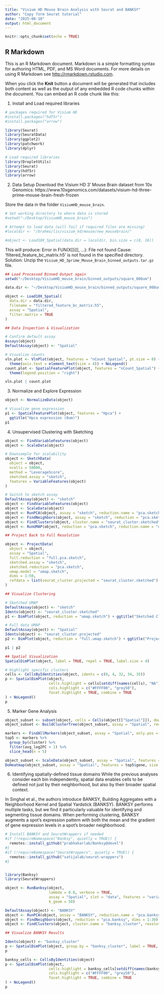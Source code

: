 ```yaml
---
title: "Visium HD Mouse Brain Analysis with Seurat and BANKSY"
author: "Copy form Seurat tutorial"
date: "2025-08-10"
output: html_document
---
```


```r
knitr::opts_chunk$set(echo = TRUE)
```

## R Markdown
This is an R Markdown document. Markdown is a simple formatting syntax for authoring HTML, PDF, and MS Word documents. For more details on using R Markdown see <http://rmarkdown.rstudio.com>.

When you click the **Knit** button a document will be generated that includes both content as well as the output of any embedded R code chunks within the document. You can embed an R code chunk like this:


1. Install and Load required libraries

```r
# packages required for Visium HD
#install.packages("hdf5r")
#install.packages("arrow")

library(Seurat)
library(SeuratData)
library(ggplot2)
library(patchwork)
library(dplyr)

```
```r

# Load required libraries
library(DropletUtils)
library(Seurat)
library(hdf5r)
library(arrow)
```

2. Data Setup
Download the Visium HD 3' Mouse Brain dataset from 10x Genomics:
https://www.10xgenomics.com/datasets/visium-hd-three-prime-mouse-brain-fresh-frozen

Store the data in the folder `VisiumHD_mouse_brain`.

```r
# Set working directory to where data is stored
#setwd("~/Desktop/VisiumHD_mouse_brain")

# Attempt to load data (will fail if required files are missing)
#localdir <- "/brahms/lis/visium_hd/mouse/new_mousebrain/"

#object <- Load10X_Spatial(data.dir = localdir, bin.size = c(8, 16))

```
This will produce: Error in FUN(X[[i]], ...): File not found
Cause: 'filtered_feature_bc_matrix.h5' is not found in the specified directory.
Solution: Unzip the `Visium_HD_3prime_Mouse_Brain_binned_outputs.tar.gz` file.

```r
## Load Processed Binned Output again
setwd("~/Desktop/VisiumHD_mouse_brain/binned_outputs/square_008um")

data.dir <- "~/Desktop/VisiumHD_mouse_brain/binned_outputs/square_008um"

object <- Load10X_Spatial(
  data.dir = data.dir,
  filename = "filtered_feature_bc_matrix.h5",
  assay = "Spatial",
  filter.matrix = TRUE
)

## Data Inspection & Visualization

# Confirm default assay
Assays(object)
DefaultAssay(object) <- "Spatial"

# Visualize counts
vln.plot <- VlnPlot(object, features = "nCount_Spatial", pt.size = 0) + 
  theme(axis.text = element_text(size = 4)) + NoLegend()
count.plot <- SpatialFeaturePlot(object, features = "nCount_Spatial") + 
  theme(legend.position = "right")

vln.plot | count.plot
```

3. Normalize and Explore Expression

```r
object <- NormalizeData(object)

# Visualize gene expression
p1 <- SpatialFeaturePlot(object, features = "Hpca") + 
  ggtitle("Hpca expression (8um)")
p1

```

4. Unsupervised Clustering with Sketching
```r
object <- FindVariableFeatures(object)
object <- ScaleData(object)

# Downsample for scalability
object <- SketchData(
  object = object,
  ncells = 50000,
  method = "LeverageScore",
  sketched.assay = "sketch",
  features = VariableFeatures(object)
)

# Switch to sketch assay
DefaultAssay(object) <- "sketch"
object <- FindVariableFeatures(object)
object <- ScaleData(object)
object <- RunPCA(object, assay = "sketch", reduction.name = "pca.sketch")
object <- FindNeighbors(object, assay = "sketch", reduction = "pca.sketch", dims = 1:50)
object <- FindClusters(object, cluster.name = "seurat_cluster.sketched", resolution = 3)
object <- RunUMAP(object, reduction = "pca.sketch", reduction.name = "umap.sketch", return.model = TRUE, dims = 1:50)

## Project Back to Full Resolution

object <- ProjectData(
  object = object,
  assay = "Spatial",
  full.reduction = "full.pca.sketch",
  sketched.assay = "sketch",
  sketched.reduction = "pca.sketch",
  umap.model = "umap.sketch",
  dims = 1:50,
  refdata = list(seurat_cluster.projected = "seurat_cluster.sketched")
)

## Visualize Clustering

# Sketched UMAP
DefaultAssay(object) <- "sketch"
Idents(object) <- "seurat_cluster.sketched"
p1 <- DimPlot(object, reduction = "umap.sketch") + ggtitle("Sketched Clustering") + theme(legend.position = "bottom")

# Full data UMAP
DefaultAssay(object) <- "Spatial"
Idents(object) <- "seurat_cluster.projected"
p2 <- DimPlot(object, reduction = "full.umap.sketch") + ggtitle("Projected Clustering") + theme(legend.position = "bottom")

p1 | p2

## Spatial Visualization
SpatialDimPlot(object, label = TRUE, repel = TRUE, label.size = 4)

# Highlight specific clusters
cells <- CellsByIdentities(object, idents = c(0, 4, 32, 34, 35))
p <- SpatialDimPlot(object,
                    cells.highlight = cells[setdiff(names(cells), "NA")],
                    cols.highlight = c("#FFFF00", "grey50"),
                    facet.highlight = TRUE, combine = TRUE
) + NoLegend()
p
```

5. Marker Gene Analysis

```r
object_subset <- subset(object, cells = Cells(object[["Spatial"]]), downsample = 1000)
object_subset <- BuildClusterTree(object_subset, assay = "Spatial", reduction = "full.pca.sketch", reorder = TRUE)

markers <- FindAllMarkers(object_subset, assay = "Spatial", only.pos = TRUE)
top5 <- markers %>%
  group_by(cluster) %>%
  filter(avg_log2FC > 1) %>%
  slice_head(n = 5)

object_subset <- ScaleData(object_subset, assay = "Spatial", features = top5$gene)
DoHeatmap(object_subset, assay = "Spatial", features = top5$gene, size = 2.5) + theme(axis.text = element_text(size = 5.5)) + NoLegend()

```
6. Identifying spatially-defined tissue domains
While the previous analyses consider each bin independently, spatial data enables cells to be defined not just by their neighborhood, but also by their broader spatial context.

In Singhal et al., the authors introduce BANKSY, Building Aggregates with a Neighborhood Kernel and Spatial Yardstick (BANKSY). BANKSY performs multiple tasks, but we find it particularly valuable for identifying and segmenting tissue domains. When performing clustering, BANKSY augments a spot’s expression pattern with both the mean and the gradient of gene expression levels in a spot’s broader neighborhood.

```r
# Install BANKSY and SeuratWrappers if needed
#if (!requireNamespace("Banksy", quietly = TRUE)) {
  remotes::install_github("prabhakarlab/Banksy@devel")
#}
#if (!requireNamespace("SeuratWrappers", quietly = TRUE)) {
  remotes::install_github("satijalab/seurat-wrappers")
#}


library(Banksy)
library(SeuratWrappers)

object <- RunBanksy(object,
                    lambda = 0.8, verbose = TRUE,
                    assay = "Spatial", slot = "data", features = "variable",
                    k_geom = 50)

DefaultAssay(object) <- "BANKSY"
object <- RunPCA(object, assay = "BANKSY", reduction.name = "pca.banksy", features = rownames(object), npcs = 30)
object <- FindNeighbors(object, reduction = "pca.banksy", dims = 1:30)
object <- FindClusters(object, cluster.name = "banksy_cluster", resolution = 0.5)

## Visualize BANKSY Results

Idents(object) <- "banksy_cluster"
p <- SpatialDimPlot(object, group.by = "banksy_cluster", label = TRUE, repel = TRUE, label.size = 4)
p

banksy_cells <- CellsByIdentities(object)
p <- SpatialDimPlot(object,
                    cells.highlight = banksy_cells[setdiff(names(banksy_cells), "NA")],
                    cols.highlight = c("#FFFF00", "grey50"),
                    facet.highlight = TRUE, combine = TRUE
) + NoLegend()
p

```

